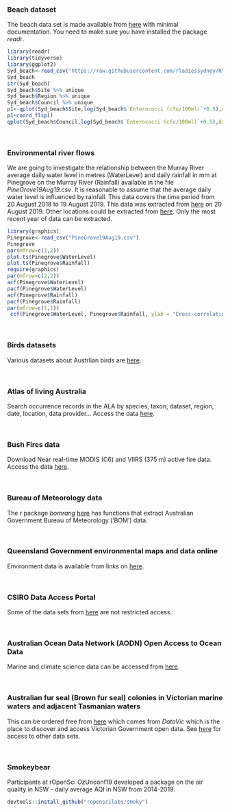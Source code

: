 ### Beach dataset

The beach data set is made available from [here](https://github.com/rladiessydney/RYouWithMe) 
with minimal documentation. You need to make sure you have installed the package *readr*.

```r
library(readr)
library(tidyverse)
library(ggplot2)
Syd_beach<-read_csv("https://raw.githubusercontent.com/rladiessydney/RYouWithMe/master/sydneybeaches.csv")
Syd_beach
str(Syd_beach)
Syd_beach$Site %>% unique
Syd_beach$Region %>% unique
Syd_beach$Council %>% unique
p1<-qplot(Syd_beach$Site,log(Syd_beach$`Enterococci (cfu/100ml)`+0.5),data=Syd_beach,geom=c("boxplot"),main="Enterococci",xlab="",ylab="Log(cflu/100 ml + 0.5)")
p1+coord_flip()
qplot(Syd_beach$Council,log(Syd_beach$`Enterococci (cfu/100ml)`+0.5),data=Syd_beach,geom=c("boxplot"),main="Enterococci",xlab="Council",ylab="Log(cflu/100 ml + 0.5)")
```

<br>

### Environmental river flows
 
We are going to investigate the relationship between the Murray River average daily water level in metres (WaterLevel) and daily rainfall in mm at Pinegrove on the Murray River (Rainfall) available in the file *PineGrove19Aug19.csv*. It is reasonable to assume that the average daily water level is influenced by rainfall. This data covers the time period from 20 August 2018 to 19 August 2019. This data was extracted from [here](https://riverdata.mdba.gov.au/pinegrove) on 20 August 2019. Other locations could be extracted from [here](https://riverdata.mdba.gov.au/). Only the most recent year of data can be extracted.

```r
library(graphics)
Pinegrove<-read_csv("PineGrove19Aug19.csv")
Pinegrove
par(mfrow=c(1,2))
plot.ts(Pinegrove$WaterLevel)
plot.ts(Pinegrove$Rainfall)
require(graphics)
par(mfrow=c(2,2))
acf(Pinegrove$WaterLevel)
pacf(Pinegrove$WaterLevel)
acf(Pinegrove$Rainfall)
pacf(Pinegrove$Rainfall)
par(mfrow=c(1,1))
 ccf(Pinegrove$WaterLevel, Pinegrove$Rainfall, ylab = "Cross-correlation")
```

<br>

### Birds datasets

Various datasets about Austrlian birds are [here](https://birdata.birdlife.org.au/).

<br>

### Atlas of living Australia 

Search occurrence records in the ALA by species, taxon, dataset, region, date, location, data provider…
Access the data [here](https://www.ala.org.au/).

<br>

### Bush Fires data 

Download Near real-time MODIS (C6) and VIIRS (375 m) active fire data.
Access the data [here](https://firms.modaps.eosdis.nasa.gov/active_fire/).

<br>

### Bureau of Meteorology data

The r package *bomrang* [here](https://cran.r-project.org/web/packages/bomrang/bomrang.pdf) has functions that extract Australian Government Bureau
of Meteorology ('BOM') data.

<br>

### Queensland Government environmental maps and data online

Environment data is available from links on [here](https://environment.des.qld.gov.au/resources/maps-imagery-data/online).

<br>

### CSIRO Data Access Portal

Some of the data sets from [here](https://data.csiro.au/dap/browse) are not restricted access.

<br>

### Australian Ocean Data Network (AODN) Open Access to Ocean Data

Marine and climate science data can be accessed from  [here](https://portal.aodn.org.au/).

<br>

### Australian fur seal (Brown fur seal) colonies in Victorian marine waters and adjacent Tasmanian waters

This can be ordered free from  [here](https://discover.data.vic.gov.au/dataset/australian-fur-seal-brown-fur-seal-colonies-in-victorian-marine-waters-and-adjacent-tasmanian-w) which comes from *DataVic* which is the place to discover and access Victorian Government open data. See [here](https://data.vic.gov.au/) for access to other data sets. 

<br>

### Smokeybear

Participants at rOpenSci OzUnconf19 developed a package on the air quality in NSW - daily average AQI in NSW from 2014-2019. 

```r
devtools::install_github("ropenscilabs/smoky")
```

